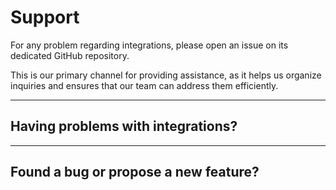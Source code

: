 # Support
For any problem regarding integrations, please open an issue on its dedicated GitHub repository.

This is our primary channel for providing assistance, as it helps us organize inquiries and ensures that our team can address them efficiently.

---

## Having problems with integrations?

---

## Found a bug or propose a new feature?
